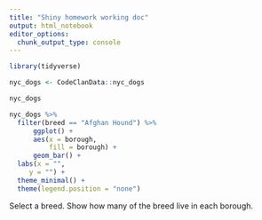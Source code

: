 ```yaml
---
title: "Shiny homework working doc"
output: html_notebook
editor_options: 
  chunk_output_type: console
---
```



```r

library(tidyverse)

nyc_dogs <- CodeClanData::nyc_dogs

nyc_dogs

```


```r

nyc_dogs %>% 
  filter(breed == "Afghan Hound") %>%
      ggplot() +
      aes(x = borough,
          fill = borough) +
      geom_bar() +
  labs(x = "",
     y = "") +
  theme_minimal() +
  theme(legend.position = "none")


```

Select a breed. Show how many of the breed live in each borough. 
